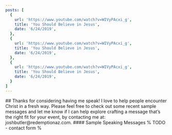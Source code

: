 ```yaml
---
posts: [
  {
    url: 'https://www.youtube.com/watch?v=WIVyPAcxi_g',
    title: 'You Should Believe in Jesus',
    date: '6/24/2019',
  },
  {
    url: 'https://www.youtube.com/watch?v=WIVyPAcxi_g',
    title: 'You Should Believe in Jesus',
    date: '6/24/2019',
  },
  {
    url: 'https://www.youtube.com/watch?v=WIVyPAcxi_g',
    title: 'You Should Believe in Jesus',
    date: '6/24/2019',
  }
]
---
```



<Page title="Speaking" description="Are you interested in having me speak?" slug="speaking">
  ## Thanks for considering having me speak!
  I love to help people encounter Christ in a fresh way. Please feel free to check out some recent sample messages and let me know if I can help explore crafting a message that’s the right fit for your event, by contacting me at: joshbutler@redemptionaz.com.
  #### Sample Speaking Messages
  <PostLinks posts={frontmatter.posts}/>
  % TODO - contact form %
</Page>
